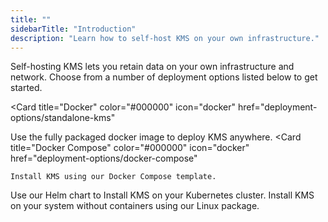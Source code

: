 ```yaml
---
title: ""
sidebarTitle: "Introduction"
description: "Learn how to self-host KMS on your own infrastructure."
---
```


Self-hosting KMS lets you retain data on your own infrastructure and network.
Choose from a number of deployment options listed below to get started.

<Card
  title="Docker"
  color="#000000"
  icon="docker"
  href="deployment-options/standalone-kms"
>
  Use the fully packaged docker image to deploy KMS anywhere.
</Card>
<CardGroup cols={2}>
  <Card
    title="Docker Compose"
    color="#000000"
    icon="docker"
    href="deployment-options/docker-compose"
  >
    Install KMS using our Docker Compose template.
  </Card>
  <Card
    title="Kubernetes"
    color="#000000"
    icon="gear-complex-code"
    href="deployment-options/kubernetes-helm"
  >
  Use our Helm chart to Install KMS on your Kubernetes cluster.
  </Card>
</CardGroup>
<Card
    title="Linux package"
    color="#000000"
    href="deployment-options/native/linux-package/installation"
  >
    Install KMS on your system without containers using our Linux package.
</Card>
